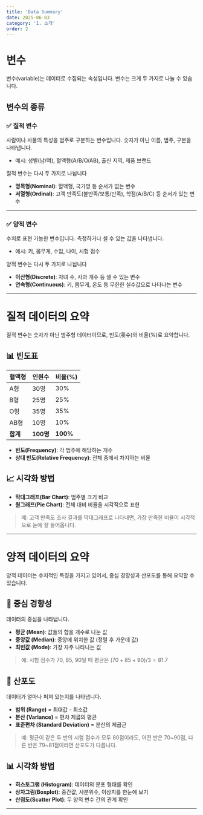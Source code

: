 ```yaml
---
title: 'Data Summary'
date: 2025-06-03
category: '1. 소개'
order: 2
---
```


# 변수

변수(variable)는 데이터로 수집되는 속성입니다. 변수는 크게 두 가지로 나눌 수 있습니다.

## 변수의 종류

### ✅ 질적 변수

사람이나 사물의 특성을 범주로 구분하는 변수입니다. 숫자가 아닌 이름, 범주, 구분을 나타냅니다.

- 예시: 성별(남/여), 혈액형(A/B/O/AB), 출신 지역, 제품 브랜드

질적 변수는 다시 두 가지로 나뉩니다

- **명목형(Nominal)**: 혈액형, 국가명 등 순서가 없는 변수
- **서열형(Ordinal)**: 고객 만족도(불만족/보통/만족), 학점(A/B/C) 등 순서가 있는 변수

---

### ✅ 양적 변수

수치로 표현 가능한 변수입니다. 측정하거나 셀 수 있는 값을 나타냅니다.

- 예시: 키, 몸무게, 수입, 나이, 시험 점수

양적 변수는 다시 두 가지로 나뉩니다

- **이산형(Discrete)**: 자녀 수, 사과 개수 등 셀 수 있는 변수
- **연속형(Continuous)**: 키, 몸무게, 온도 등 무한한 실수값으로 나타나는 변수

---

# 질적 데이터의 요약

질적 변수는 숫자가 아닌 범주형 데이터이므로, 빈도(횟수)와 비율(%)로 요약합니다.

## 📊 빈도표

| 혈액형 | 인원수 | 비율(%) |
|--------|--------|---------|
| A형    | 30명   | 30%     |
| B형    | 25명   | 25%     |
| O형    | 35명   | 35%     |
| AB형   | 10명   | 10%     |
| **합계** | **100명** | **100%** |

- **빈도(Frequency)**: 각 범주에 해당하는 개수  
- **상대 빈도(Relative Frequency)**: 전체 중에서 차지하는 비율

## 📈 시각화 방법

- **막대그래프(Bar Chart)**: 범주별 크기 비교
- **원그래프(Pie Chart)**: 전체 대비 비율을 시각적으로 표현

> 예: 고객 만족도 조사 결과를 막대그래프로 나타내면, 가장 만족한 비율이 시각적으로 눈에 잘 들어옵니다.

---

# 양적 데이터의 요약

양적 데이터는 수치적인 특징을 가지고 있어서, 중심 경향성과 산포도를 통해 요약할 수 있습니다.

## 🧭 중심 경향성

데이터의 중심을 나타냅니다.

- **평균 (Mean)**: 값들의 합을 개수로 나눈 값  
- **중앙값 (Median)**: 중앙에 위치한 값 (정렬 후 가운데 값)  
- **최빈값 (Mode)**: 가장 자주 나타나는 값

> 예: 시험 점수가 70, 85, 90일 때 평균은 $(70+85+90)/3 = 81.7$

## 📐 산포도

데이터가 얼마나 퍼져 있는지를 나타냅니다.

- **범위 (Range)** = 최대값 - 최소값  
- **분산 (Variance)** = 편차 제곱의 평균  
- **표준편차 (Standard Deviation)** = 분산의 제곱근

> 예: 평균이 같은 두 반의 시험 점수가 모두 80점이라도, 어떤 반은 70~90점, 다른 반은 79~81점이라면 산포도가 다릅니다.

## 📊 시각화 방법

- **히스토그램 (Histogram)**: 데이터의 분포 형태를 확인  
- **상자그림(Boxplot)**: 중간값, 사분위수, 이상치를 한눈에 보기  
- **산점도(Scatter Plot)**: 두 양적 변수 간의 관계 확인

---
